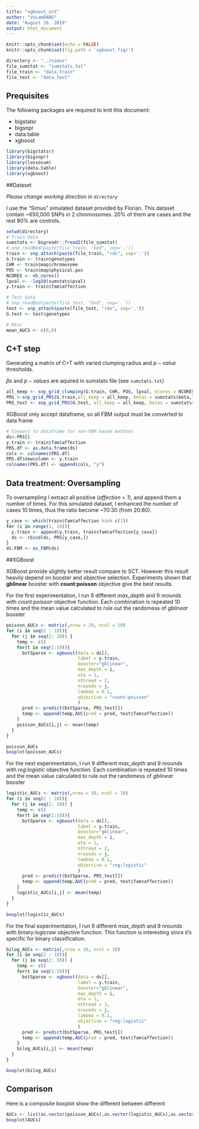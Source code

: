 ```yaml
---
title: "xgboost_sct"
author: "VuLamDANG"
date: "August 26, 2019"
output: html_document
---
```


```r
knitr::opts_chunk$set(echo = FALSE)
knitr::opts_chunk$set(fig.path = 'xgboost_fig/')

directory <- "../simus"
file_sumstat <- "sumstats.txt"
file_train <- "data_train"
file_test <- "data_test"
```
## Prequisites

The following packages are required to knit this document:

- bigstatsr
- bigsnpr
- data.table
- xgboost

```r
library(bigstatsr)
library(bigsnpr)
library(lassosum)
library(data.table)
library(xgboost)
```

##Dataset

*Please change working direction in `directory`*

I use the "Simus" simulated dataset provided by Florian. This dataset contain ~650,000 SNPs in 2 chromosomes. 20% of them are cases and the rest 80% are controls.


```r
setwd(directory) 
# Train data
sumstats <- bigreadr::fread2(file_sumstat)
# snp_readBed(paste(file_train, "bed", sep='.'))
train <- snp_attach(paste(file_train, "rds", sep='.'))
G.train <- train$genotypes
CHR <- train$map$chromosome
POS <- train$map$physical.pos
NCORES <- nb_cores()
lpval <- -log10(sumstats$pval)
y.train <- train$fam$affection

# Test data
# snp_readBed(paste(file_test, "bed", sep='.'))
test <- snp_attach(paste(file_test, "rds", sep='.'))
G.test <- test$genotypes

# Misc
mean_AUCS <- c(0,0)
```

## C+T step
Generating a matrix of C+T with varied clumping radius and $p-value$ thresholds.

$\beta s$ and $p-values$ are aquired in sumstats file (see `sumstats.txt`)

```r
all_keep <- snp_grid_clumping(G.train, CHR, POS, lpval, ncores = NCORES)
PRS <-snp_grid_PRS(G.train,all_keep = all_keep, betas = sumstats$beta,lpval)
PRS_test <- snp_grid_PRS(G.test, all_keep = all_keep, betas = sumstats$beta,lpval)

```

XGBoost only accept dataframe, so all FBM output must be converted to data frame

```r
# Convert to dataframe for non-FBM based methods
ds<-PRS[]
y.train <- train$fam$affection
PRS.df <- as.data.frame(ds)
cols <- colnames(PRS.df)
PRS.df$newcolumn <- y.train
colnames(PRS.df) <- append(cols, "y")
```

## Data treatment: Oversampling

To oversampling I extract all positive (*affection = 1*), and append them a number of times. For this simulated dataset, I enhanced the number of cases 10 times, thus the ratio become ~70:30 (from 20:80).

```r
y_case <- which(train$fam$affection %in% c(1))
for (i in range(1, 10)){
  y.train <- append(y.train, train$fam$affection[y_case])
  ds <- rbind(ds, PRS[y_case,])
}
ds.FBM <- as_FBM(ds)
```

##XGBoost

XGBoost provide slightly better result compare to SCT. However this result heavily depend on booster and objective selection. Experiments shown that **gblinear** booster with **count:poisson** objective give the best results.

For the first experimentation, I run 9 different *max_depth* and 9 *nrounds* with *count:poisson* objective function. Each combination is repeated 10 times and the mean value calculated to rule out the randomess of *gblinear* booster

```r
poisson_AUCs <- matrix(,nrow = 10, ncol = 10)
for (i in seq(2 : 10)){
  for (j in seq(2: 10)) {
    temp <- c()
    for(t in seq(1:10)){
      bstSparse <- xgboost(data = ds[], 
                           label = y.train, 
                           booster="gblinear",
                           max_depth = i, 
                           eta = 1, 
                           nthread = 2, 
                           nrounds = j, 
                           lambda = 0.1,
                           objective = "count:poisson"
                           )
      pred <- predict(bstSparse, PRS_test[])
      temp <- append(temp,AUC(pred = pred, test$fam$affection))
    }
    poisson_AUCs[i,j] <- mean(temp)
  }
}
```
```r
poisson_AUCs
boxplot(poisson_AUCs)
```

For the next experimentation, I run 9 different *max_depth* and 9 *nrounds* with *reg:logistic* objective function. Each combination is repeated 10 times and the mean value calculated to rule out the randomess of *gblinear* booster

```r
logistic_AUCs <- matrix(,nrow = 10, ncol = 10)
for (i in seq(2 : 10)){
  for (j in seq(2: 10)) {
    temp <- c()
    for(t in seq(1:10)){
      bstSparse <- xgboost(data = ds[], 
                           label = y.train, 
                           booster="gblinear",
                           max_depth = i, 
                           eta = 1, 
                           nthread = 2, 
                           nrounds = j, 
                           lambda = 0.1,
                           objective = "reg:logistic"
                           )
      pred <- predict(bstSparse, PRS_test[])
      temp <- append(temp,AUC(pred = pred, test$fam$affection))
    }
    logistic_AUCs[i,j] <- mean(temp)
  }
}
```
```r
boxplot(logistic_AUCs)
```

For the final experimentation, I run 9 different *max_depth* and 9 *nrounds* with *binary:logicraw* objective function. This function is interesting since it's specific for binary classification.

```r
bilog_AUCs <- matrix(,nrow = 10, ncol = 10)
for (i in seq(2 : 10)){
  for (j in seq(2: 10)) {
    temp <- c()
    for(t in seq(1:10)){
      bstSparse <- xgboost(data = ds[], 
                           label = y.train, 
                           booster="gblinear",
                           max_depth = i, 
                           eta = 1, 
                           nthread = 2, 
                           nrounds = j, 
                           lambda = 0.1,
                           objective = "reg:logistic"
                           )
      pred <- predict(bstSparse, PRS_test[])
      temp <- append(temp,AUC(pred = pred, test$fam$affection))
    }
    bilog_AUCs[i,j] <- mean(temp)
  }
}
```
```r
boxplot(bilog_AUCs)
```

## Comparison

Here is a composite boxplot show the different between different 

```r
AUCs <- list(as.vector(poisson_AUCs),as.vector(logistic_AUCs),as.vector(bilog_AUCs))
boxplot(AUCs)
```